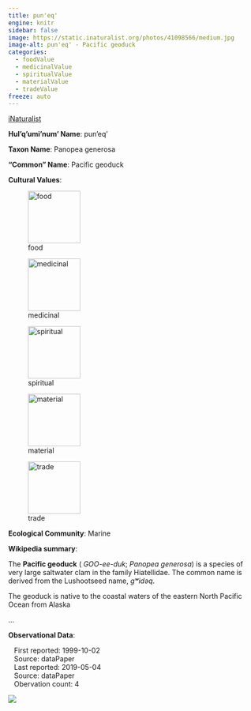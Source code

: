 ```yaml
---
title: pun'eq'
engine: knitr
sidebar: false
image: https://static.inaturalist.org/photos/41098566/medium.jpg
image-alt: pun'eq' - Pacific geoduck
categories:
  - foodValue
  - medicinalValue
  - spiritualValue
  - materialValue
  - tradeValue
freeze: auto
---
```


<div role="img" class="imerss-photo" style="background-image: url(https://static.inaturalist.org/photos/41098566/medium.jpg)" 
 alt="pun'eq' - Pacific geoduck">
 <a href="https://www.inaturalist.org/taxa/117618" target="_blank" class="taxonDisplay-iNat-extern">iNaturalist<span class="external-link"></span></a>
</div>

**Hul'q'umi'num' Name**: pun'eq'



**Taxon Name**: Panopea generosa

**"Common" Name**: Pacific geoduck

**Cultural Values**:

:::{layout-nrow=1}
![food](/files/food.svg){width=106px}

![medicinal](/files/medicinal.svg){width=106px}

![spiritual](/files/spiritual.svg){width=106px}

![material](/files/material.svg){width=106px}

![trade](/files/trade.svg){width=106px}
:::

**Ecological Community**: Marine

**Wikipedia summary**:
<p class="mw-empty-elt">

</p>

<p>The <b>Pacific geoduck</b> (<span></span> <i title="English pronunciation respelling">GOO-ee-duk</i>; <i>Panopea generosa</i>) is a species of very large saltwater clam in the family Hiatellidae. The common name is derived from the Lushootseed name, <span title="Lushootseed-language text"><i lang="lut">gʷidəq</i></span>.
</p><p>The geoduck is native to the coastal waters of the eastern North Pacific Ocean from Alaska</p>...

**Observational Data**:

|    First reported: 1999-10-02

|    Source: dataPaper

|    Last reported: 2019-05-04

|    Source: dataPaper

|    Obervation count: 4

![](community_dist.png)
